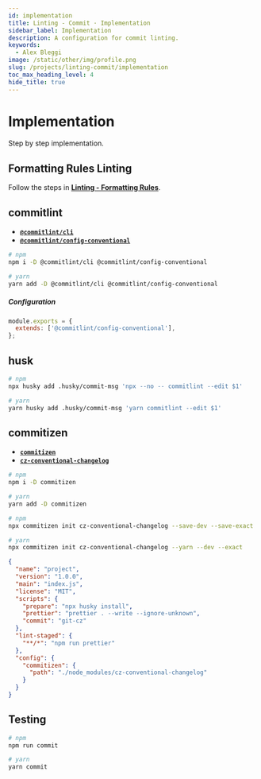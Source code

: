 ```yaml
---
id: implementation
title: Linting - Commit · Implementation
sidebar_label: Implementation
description: A configuration for commit linting.
keywords:
  - Alex Bleggi
image: /static/other/img/profile.png
slug: /projects/linting-commit/implementation
toc_max_heading_level: 4
hide_title: true
---
```



# Implementation

Step by step implementation.

## Formatting Rules Linting

Follow the steps in **[Linting - Formatting Rules](/docs/projects/linting-formatting-rules/implementation)**.

## commitlint

- **[`@commitlint/cli`](https://www.npmjs.com/package/@commitlint/cli)**
- **[`@commitlint/config-conventional`](https://www.npmjs.com/package/@commitlint/config-conventional)**

```bash
# npm
npm i -D @commitlint/cli @commitlint/config-conventional

# yarn
yarn add -D @commitlint/cli @commitlint/config-conventional
```

##### Configuration

```javascript {1-3} title="commitlint.config.js"
module.exports = {
  extends: ['@commitlint/config-conventional'],
};
```

## husk

```bash
# npm
npx husky add .husky/commit-msg 'npx --no -- commitlint --edit $1'

# yarn
yarn husky add .husky/commit-msg 'yarn commitlint --edit $1'
```

## commitizen

- **[`commitizen`](https://www.npmjs.com/package/commitizen)**
- **[`cz-conventional-changelog`](https://www.npmjs.com/package/cz-conventional-changelog)**

```bash
# npm
npm i -D commitizen

# yarn
yarn add -D commitizen
```

```bash
# npm
npx commitizen init cz-conventional-changelog --save-dev --save-exact

# yarn
npx commitizen init cz-conventional-changelog --yarn --dev --exact
```

```json {9,14-18} title="package.json"
{
  "name": "project",
  "version": "1.0.0",
  "main": "index.js",
  "license": "MIT",
  "scripts": {
    "prepare": "npx husky install",
    "prettier": "prettier . --write --ignore-unknown",
    "commit": "git-cz"
  },
  "lint-staged": {
    "**/*": "npm run prettier"
  },
  "config": {
    "commitizen": {
      "path": "./node_modules/cz-conventional-changelog"
    }
  }
}
```

## Testing

```bash
# npm
npm run commit

# yarn
yarn commit
```

